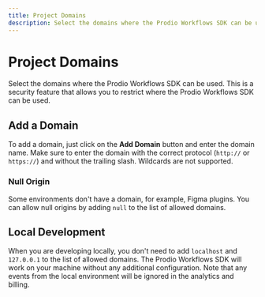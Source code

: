 ```yaml
---
title: Project Domains
description: Select the domains where the Prodio Workflows SDK can be used.
---
```


# Project Domains

Select the domains where the Prodio Workflows SDK can be used. This is a security feature that allows you to restrict where the Prodio Workflows SDK can be used.



## Add a Domain

To add a domain, just click on the **Add Domain** button and enter the domain name. Make sure to enter the domain with the correct protocol (`http://` or `https://`) and without the trailing slash. Wildcards are not supported.

### Null Origin

Some environments don't have a domain, for example, Figma plugins. You can allow null origins by adding `null` to the list of allowed domains.

## Local Development

When you are developing locally, you don't need to add `localhost` and `127.0.0.1` to the list of allowed domains. The Prodio Workflows SDK will work on your machine without any additional configuration. Note that any events from the local environment will be ignored in the analytics and billing.
